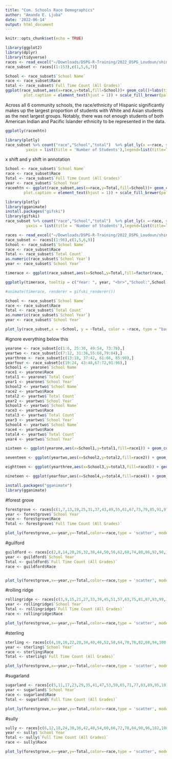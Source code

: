 ```yaml
---
title: "Com. Schools Race Demographics"
author: "Amanda E. Ljuba"
date: '2022-06-14'
output: html_document
---
```


```r
knitr::opts_chunk$set(echo = TRUE)
```

```r
library(ggplot2)
library(dplyr)
library(tidyverse)
races <- read_excel("~/Downloads/DSPG-R-Training/2022_DSPG_Loudoun/shinyapp/data/racedems.xlsx")
race_subset <- races[(1:153),c(1,5,6,7)]
```

```r
School <- race_subset$`School Name`
race <- race_subset$Race
total <- race_subset$`Full Time Count (All Grades)`
ggplot(race_subset,aes(x=race,y=total,fill=School))+ geom_col()+labs(title="Race/Ethnicity of Community Schools",subtitle="2016 to 2020 school years",x="Race/Ethnicity",y="Number of Students",caption = "Source: VDOE Fall Membership Report 2016-2020") + theme(plot.caption.position = "plot",
        plot.caption = element_text(hjust = 1)) + scale_fill_brewer(palette = "Set1")

```
Across all 6 community schools, the race/ethnicity of Hispanic significantly makes up the largest proportion of students with White and Asian students as the next largest groups. Notably, there was not enough students of both American Indian and Pacific Islander ethnicity to be represented in the data.

```r
ggplotly(raceehtn)
```


```r
library(plotly)
race_subset %>% count("race","School","total")  %>% plot_ly(x =~race, y =~total,color=~race)%>%  add_bars()%>%  layout(barmode ="stack") %>% layout(xaxis = list(title = ''),
         yaxis = list(title = 'Number of Students'),legend=list(title=list(text='')))
```




x shift and y shift in annotation 


```r
School <- race_subset$`School Name`
race <- race_subset$Race
Total <- race_subset$`Full Time Count (All Grades)`
year <- race_subset$`School Year`
raceehtn <- ggplot(race_subset,aes(x=race,y=Total,fill=School))+ geom_col()+labs(title="Race/Ethnicity of Community Schools",subtitle="2016 to 2020 school years",x="Race/Ethnicity",y="Number of Students",caption = "Source: VDOE Fall Membership Report 2016-2020") + theme(plot.caption.position = "plot",
        plot.caption = element_text(hjust = 1)) + scale_fill_brewer(palette = "Set1")
```





```r
library(plotly)
library(gganimate)
install.packages("gifski")
library(gifski)
race_subset %>% count("race","School","total")  %>% plot_ly(x =~race, y =~total,color=~race)%>%  add_bars()%>%  layout(barmode ="stack") %>% layout(xaxis = list(title = ''),
         yaxis = list(title = 'Number of Students'),legend=list(title=list(text='')))
```

```r
races <- read_excel("~/Downloads/DSPG-R-Training/2022_DSPG_Loudoun/shinyapp/data/racedems.xlsx")
race_subset <- races[(1:96),c(1,5,6,9)]
School <- race_subset$`School Name`
race <- race_subset$Race
Total <- race_subset$`Total Count`
as.numeric(race_subset$`School Year`)
year <- race_subset$`School Year`

timerace <- ggplot(race_subset,aes(x=School,y=Total,fill=factor(race, levels=c("Hispanic","Black, not of Hispanic origin","White, not of Hispanic origin","Asian" )))) + geom_col(stat='identity', text = paste0("Year: ",year, "<br>","School:",School, "<br>","Race:",race, "<br>","Total:",total ))+guides(fill = guide_legend(title = "Race/Ethnicity")) + labs(title = "Race/Ethnicity Composition of Students",x = "", y = "Total",caption = "Source: VDOE Fall Membership Report 2016-2020",subtitle = "Year: {as.integer(frame_time)}")+ scale_fill_discrete(breaks=c("Hispanic","Black, not of Hispanic origin","White, not of Hispanic origin","Asian")) + transition_time(year,range = c(2016,2019))

ggplotly(timerace, tooltip = c("Year: ", year, "<br>","School:",School, "<br>","Race:",race, "<br>","Total:",total))

#animate(timerace, renderer = gifski_renderer())
```


```r
School <- race_subset$`School Name`
race <- race_subset$Race
Total <- race_subset$`Total Count`
as.numeric(race_subset$`School Year`)
year <- race_subset$`School Year`

plot_ly(race_subset,x = ~School, y = ~Total, color = ~race, type = "bar",barmode = "stack", hoverinfo = "text",text = ~paste("School:",School,"<br>","Total:",Total,"<br>","Year:", year)) %>% layout(title="Race/Ethnicity Composition of Students",legend = list(title = list(text="Select Race")))
```



#ignore everything below this
```r
yearone <- race_subset[c(1:6, 25:30, 49:54, 73:78),]
yeartwo <- race_subset[c(7:12, 31:36,55:60,79:84),]
yearthree <- race_subset[c(13:18, 37:42, 61:66, 85:90),]
yearfour <- race_subset[c(19:24, 43:48,67:72,91:96),]
School1 <- yearone$`School Name`
race1 <- yearone$Race
total1 <- yearone$`Total Count`
year1 <- yearone$`School Year`
School2 <- yeartwo$`School Name`
race2 <- yeartwo$Race
total2 <- yeartwo$`Total Count`
year2 <- yeartwo$`School Year`
School3 <- yeartwo$`School Name`
race3 <- yeartwo$Race
total3 <- yeartwo$`Total Count`
year3 <- yeartwo$`School Year`
School4 <- yeartwo$`School Name`
race4 <- yeartwo$Race
total4 <- yeartwo$`Total Count`
year4 <- yeartwo$`School Year`
```

```r
sixteen <- ggplot(yearone,aes(x=School1,y=total1,fill=race1)) + geom_col()+guides(fill = guide_legend(title = "Race/Ethnicity")) + labs(title = "Race/Ethnicity Composition of Students",x = "", y = "Total",caption = "Source: VDOE Fall Membership Report 2016-2020")

seventeen <- ggplot(yeartwo,aes(x=School2,y=total2,fill=race2)) + geom_col()+guides(fill = guide_legend(title = "Race/Ethnicity")) + labs(title = "Race/Ethnicity Composition of Students",x = "", y = "Total",caption = "Source: VDOE Fall Membership Report 2016-2020")

eightteen <- ggplot(yearthree,aes(x=School3,y=total3,fill=race3)) + geom_col()+guides(fill = guide_legend(title = "Race/Ethnicity")) + labs(title = "Race/Ethnicity Composition of Students",x = "", y = "Total",caption = "Source: VDOE Fall Membership Report 2016-2020")

nineteen <- ggplot(yearfour,aes(x=School4,y=total4,fill=race4)) + geom_col()+guides(fill = guide_legend(title = "Race/Ethnicity")) + labs(title = "Race/Ethnicity Composition of Students",x = "", y = "Total",caption = "Source: VDOE Fall Membership Report 2016-2020")
```


```r
install.packages("gganimate")
library(gganimate)

```



#forest grove
```r
forestgrove <- races[c(1,7,13,19,25,31,37,43,49,55,61,67,73,79,85,91,97,103,109,115),c(1,5,6,7)]
year <- forestgrove$`School Year`
race <- forestgrove$Race
Total <- forestgrove$`Full Time Count (All Grades)`

plot_ly(forestgrove,x=~year,y=~Total,color=~race,type = 'scatter', mode = 'lines',hoverinfo = "text",text = ~paste("Year:",year,"<br>","Total:",Total)) %>% layout(title = "Race/Ethnicity Composition of Students",xaxis = list(title = ""))
```

#guilford
```r
guildford <- races[c(2,8,14,20,26,32,38,44,50,56,62,68,74,80,86,92,98,104,110,116),c(1,5,6,7)]
year <- guildford$`School Year`
Total <- guildford$`Full Time Count (All Grades)`
race <- guildford$Race


plot_ly(forestgrove,x=~year,y=~Total,color=~race,type = 'scatter', mode = 'lines',hoverinfo = "text",text = ~paste("Year:",year,"<br>","Total:",Total)) %>% layout(title = "Race/Ethnicity Composition of Students",xaxis = list(title = ""))
```

#rolling ridge
```r
rollingridge <- races[c(3,9,15,21,27,33,39,45,51,57,63,75,81,87,93,99,105,111,117),c(1,5,6,7)]
year <- rollingridge$`School Year`
Total <- rollingridge$`Full Time Count (All Grades)`
race <- rollingridge$Race

plot_ly(forestgrove,x=~year,y=~Total,color=~race,type = 'scatter', mode = 'lines',hoverinfo = "text",text = ~paste("Year:",year,"<br>","Total:",Total)) %>% layout(title = "Race/Ethnicity Composition of Students",xaxis = list(title = ""))
```

#sterling
```r
sterling <- races[c(4,10,16,22,28,34,40,46,52,58,64,70,76,82,88,94,100,106,112,118),c(1,5,6,7)]
year <- sterling$`School Year`
race <- sterling$Race
Total <- sterling$`Full Time Count (All Grades)`

plot_ly(forestgrove,x=~year,y=~Total,color=~race,type = 'scatter', mode = 'lines',hoverinfo = "text",text = ~paste("Year:",year,"<br>","Total:",Total)) %>% layout(title = "Race/Ethnicity Composition of Students",xaxis = list(title = ""))
```

#sugarland
```r
sugarland <- races[c(5,11,17,23,29,35,41,47,53,59,65,71,77,83,89,95,101,107,113,119),c(1,5,6,7)]
year <- sugarland$`School Year`
race <- sugarland$Race
Total <- sugarland$`Full Time Count (All Grades)`

plot_ly(forestgrove,x=~year,y=~Total,color=~race,type = 'scatter', mode = 'lines',hoverinfo = "text",text = ~paste("Year:",year,"<br>","Total:",Total)) %>% layout(title = "Race/Ethnicity Composition of Students",xaxis = list(title = ""))
```

#sully
```r
sully <- races[c(6,12,18,24,30,36,42,48,54,60,66,72,78,84,90,96,102,108,114,120),c(1,5,6,7)]
year <- sully$`School Year`
Total <- sully$`Full Time Count (All Grades)`
race <- sully$Race

plot_ly(forestgrove,x=~year,y=~Total,color=~race,type = 'scatter', mode = 'lines',hoverinfo = "text",text = ~paste("Year:",year,"<br>","Total:",Total)) %>% layout(title = "Race/Ethnicity Composition of Students",xaxis = list(title = ""))
```

